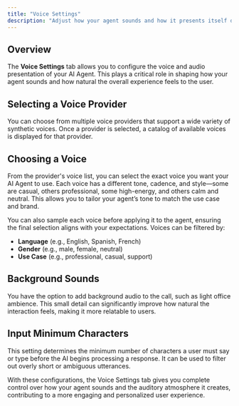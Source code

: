 ```yaml
---
title: "Voice Settings"
description: "Adjust how your agent sounds and how it presents itself during interactions"
---
```


## Overview

The **Voice Settings** tab allows you to configure the voice and audio presentation of your AI Agent. This plays a critical role in shaping how your agent sounds and how natural the overall experience feels to the user.

## Selecting a Voice Provider

You can choose from multiple voice providers that support a wide variety of synthetic voices. Once a provider is selected, a catalog of available voices is displayed for that provider.

## Choosing a Voice

From the provider's voice list, you can select the exact voice you want your AI Agent to use. Each voice has a different tone, cadence, and style—some are casual, others professional, some high-energy, and others calm and neutral. This allows you to tailor your agent’s tone to match the use case and brand.

You can also sample each voice before applying it to the agent, ensuring the final selection aligns with your expectations. Voices can be filtered by:

- **Language** (e.g., English, Spanish, French)
- **Gender** (e.g., male, female, neutral)
- **Use Case** (e.g., professional, casual, support)

## Background Sounds

You have the option to add background audio to the call, such as light office ambience. This small detail can significantly improve how natural the interaction feels, making it more relatable to users.

## Input Minimum Characters

This setting determines the minimum number of characters a user must say or type before the AI begins processing a response. It can be used to filter out overly short or ambiguous utterances.

With these configurations, the Voice Settings tab gives you complete control over how your agent sounds and the auditory atmosphere it creates, contributing to a more engaging and personalized user experience.